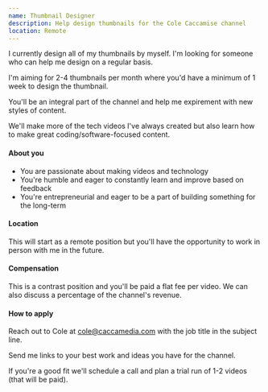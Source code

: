 ```yaml
---
name: Thumbnail Designer
description: Help design thumbnails for the Cole Caccamise channel
location: Remote
---
```


I currently design all of my thumbnails by myself. I'm looking for someone who can help me design on a regular basis.

I'm aiming for 2-4 thumbnails per month where you'd have a minimum of 1 week to design the thumbnail.

You'll be an integral part of the channel and help me expirement with new styles of content.

We'll make more of the tech videos I've always created but also learn how to make great coding/software-focused content.

#### About you

- You are passionate about making videos and technology
- You're humble and eager to constantly learn and improve based on feedback
- You're entrepreneurial and eager to be a part of building something for the long-term

#### Location

This will start as a remote position but you'll have the opportunity to work in person with me in the future.

#### Compensation

This is a contrast position and you'll be paid a flat fee per video. We can also discuss a percentage of the channel's revenue.

#### How to apply

Reach out to Cole at [cole@caccamedia.com](mailto:cole@caccamedia.com) with the job title in the subject line.

Send me links to your best work and ideas you have for the channel.

If you're a good fit we'll schedule a call and plan a trial run of 1-2 videos (that will be paid).
